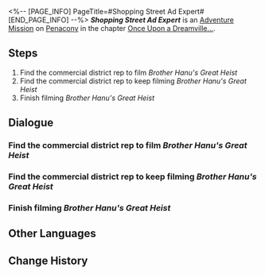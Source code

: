<%-- [PAGE_INFO]
PageTitle=#Shopping Street Ad Expert#
[END_PAGE_INFO] --%>
{{Stub|Dialogue.}}
{{Mission Infobox
|id            = 8022120
|title         = 
|image         = <!--Mission Shopping Street Ad Expert.png-->
|type          = Adventure
|event_name    = Clockie: Dreamjoy Memoir
|chapter       = Once Upon a Dreamville...
|requirements  = {{cx}}<!--Hidden Mission ID 8022105--> completed
|summary       = <!--official mission summary from Fate's Atlas-->
|characters    = Business Street Rep; Trailblazer
|startLocation = [[Penacony]] - [[Clock Studios Theme Park]]
|world         = Penacony
|area          = Clock Studios Theme Park
|prev          = 
|next          = 
|rewards       = Credit*5,000
}}
'''''Shopping Street Ad Expert''''' is an [[Adventure Mission]] on [[Penacony]] in the chapter [[Once Upon a Dreamville...]].

==Steps==
# Find the commercial district rep to film ''Brother Hanu's Great Heist''
# Find the commercial district rep to keep filming ''Brother Hanu's Great Heist''
# Finish filming ''Brother Hanu's Great Heist''

<!--
==Gameplay Notes==

--><!--
==Trial Character==

-->
==Dialogue==
{{Stub Dialogue}}
===Find the commercial district rep to film ''Brother Hanu's Great Heist''===
{{Mission Description|type=adventure|location=Clock Studios Theme Park|The ''Dreamjoy Memoir'' crew accepted the collaboration from Penacony merchants and planned an commercial named ''Brother Hanu's Great Heist''. Go help them!}}
{{Dialogue Start}}
:{{tx}}
{{Dialogue End}}

===Find the commercial district rep to keep filming ''Brother Hanu's Great Heist''===
{{Dialogue Start}}
:{{tx}}
{{Dialogue End}}

===Finish filming ''Brother Hanu's Great Heist''===
{{Mission Description|type=adventure|location=<!--to be added-->|update|Filming for the advertisement ''Brother Hanu's Great Heist'' is finished. Go show it to the client!}}
{{Dialogue Start}}
:{{tx}}
{{Dialogue End}}

==Other Languages==
{{Other Languages
|en   = Shopping Street Ad Expert
|zhs  = 商店街广告专家
|zht  = 商店街廣告專家
|ja   = 商店街の広告専門家
|ko   = 상점가 광고 전문가
|es   = Exper{{MC|f=ta|m=to}} en publicidad de la calle comercial
|fr   = Doctorat en publicité mention rue des affaires
|ru   = Эксперт уличной рекламы
|th   = กูรูโฆษณาในย่านการค้า
|vi   = Chuyên Gia Quảng Cáo Phố Thương Mại
|de   = {{MC|f=Werbespezialistin|m=Werbespezialist}} der Einkaufsstraße
|id   = Ahli Iklan Pusat Perbelanjaan
|pt   = Especialista em Anúncios da Rua Comercial
}}

==Change History==
{{Change History|2.2}}
